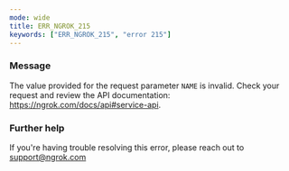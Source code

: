 ```yaml
---
mode: wide
title: ERR_NGROK_215
keywords: ["ERR_NGROK_215", "error 215"]
---
```



### Message

The value provided for the request parameter `NAME` is invalid. Check your request and review the API documentation: https://ngrok.com/docs/api#service-api.

<ErrorDetails />

### Further help

If you're having trouble resolving this error, please reach out to [support@ngrok.com](mailto:support@ngrok.com?subject=Help%20with%20ERR_NGROK_215)
